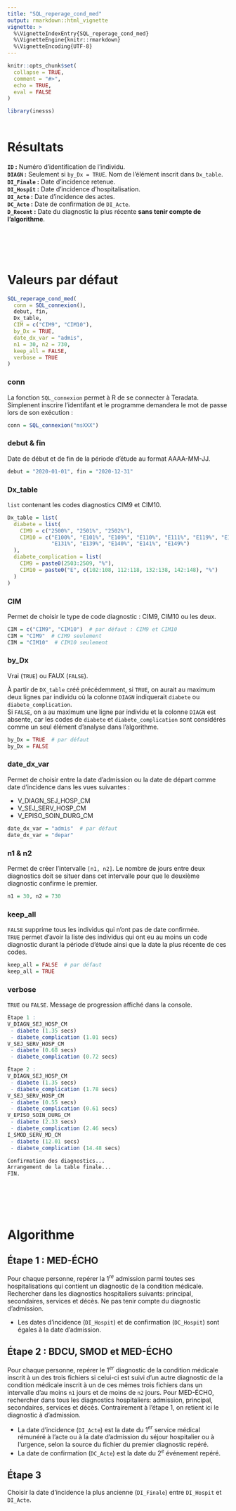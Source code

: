 ```yaml
---
title: "SQL_reperage_cond_med"
output: rmarkdown::html_vignette
vignette: >
  %\VignetteIndexEntry{SQL_reperage_cond_med}
  %\VignetteEngine{knitr::rmarkdown}
  %\VignetteEncoding{UTF-8}
---
```


```r
knitr::opts_chunk$set(
  collapse = TRUE,
  comment = "#>",
  echo = TRUE,
  eval = FALSE
)
```

```r
library(inesss)
```

<p style="margin-bottom:1.5cm">

# Résultats

**`ID` :** Numéro d'identification de l'individu.  
**`DIAGN` :** Seulement si `by_Dx = TRUE`. Nom de l'élément inscrit dans `Dx_table`.  
**`DI_Finale` :** Date d'incidence retenue.  
**`DI_Hospit` :** Date d'incidence d'hospitalisation.  
**`DI_Acte` :** Date d'incidence des actes.  
**`DC_Acte` :** Date de confirmation de `DI_Acte`.  
**`D_Recent` :** Date du diagnostic la plus récente **sans tenir compte de l'algorithme**.

<p style="page-break-before: always">
<p style="margin-bottom:3cm">

# Valeurs par défaut
```r
SQL_reperage_cond_med(
  conn = SQL_connexion(),
  debut, fin,
  Dx_table,
  CIM = c("CIM9", "CIM10"),
  by_Dx = TRUE,
  date_dx_var = "admis",
  n1 = 30, n2 = 730,
  keep_all = FALSE,
  verbose = TRUE
)
```

### conn
La fonction `SQL_connexion` permet à R de se connecter à Teradata. Simplenent inscrire l'identifant et le programme demandera le mot de passe lors de son exécution :
```r
conn = SQL_connexion("msXXX")
```

### debut & fin
Date de début et de fin de la période d'étude au format AAAA-MM-JJ.
```r
debut = "2020-01-01", fin = "2020-12-31"
```

### Dx_table
`list` contenant les codes diagnostics CIM9 et CIM10.
```r
Dx_table = list(
  diabete = list(
    CIM9 = c("2500%", "2501%", "2502%"),
    CIM10 = c("E100%", "E101%", "E109%", "E110%", "E111%", "E119%", "E130%",
              "E131%", "E139%", "E140%", "E141%", "E149%")
  ),
  diabete_complication = list(
    CIM9 = paste0(2503:2509, "%"),
    CIM10 = paste0("E", c(102:108, 112:118, 132:138, 142:148), "%")
  )
)
```

### CIM
Permet de choisir le type de code diagnostic : CIM9, CIM10 ou les deux.
```r
CIM = c("CIM9", "CIM10")  # par défaut : CIM9 et CIM10
CIM = "CIM9"  # CIM9 seulement
CIM = "CIM10"  # CIM10 seulement
```

### by_Dx
Vrai (`TRUE`) ou FAUX (`FALSE`).  

À partir de `DX_table` créé précédemment, si `TRUE`, on aurait au maximum deux lignes par individu où la colonne `DIAGN` indiquerait `diabete` ou `diabete_complication`.  
Si `FALSE`, on a au maximum une ligne par individu et la colonne `DIAGN` est absente, car les codes de `diabete` et `diabete_complication` sont considérés comme un seul élément d'analyse dans l'algorithme.
```r
by_Dx = TRUE  # par défaut
by_Dx = FALSE
```

### date_dx_var
Permet de choisir entre la date d'admission ou la date de départ comme date d'incidence dans les vues suivantes :

* V_DIAGN_SEJ_HOSP_CM
* V_SEJ_SERV_HOSP_CM
* V_EPISO_SOIN_DURG_CM

```r
date_dx_var = "admis"  # par défaut
date_dx_var = "depar"
```

### n1 & n2
Permet de créer l'intervalle `[n1, n2]`. Le nombre de jours entre deux diagnostics doit se situer dans cet intervalle pour que le deuxième diagnostic confirme le premier.
```r
n1 = 30, n2 = 730
```

### keep_all
`FALSE` supprime tous les individus qui n'ont pas de date confirmée.  
`TRUE` permet d'avoir la liste des individus qui ont eu au moins un code diagnostic durant la période d'étude ainsi que la date la plus récente de ces codes.
```r
keep_all = FALSE  # par défaut
keep_all = TRUE
```

### verbose
`TRUE` ou `FALSE`. Message de progression affiché dans la console.
```r
Étape 1 :
V_DIAGN_SEJ_HOSP_CM 
 - diabete (1.35 secs)
 - diabete_complication (1.01 secs)
V_SEJ_SERV_HOSP_CM 
 - diabete (0.68 secs)
 - diabete_complication (0.72 secs)

Étape 2 :
V_DIAGN_SEJ_HOSP_CM 
 - diabete (1.35 secs)
 - diabete_complication (1.78 secs)
V_SEJ_SERV_HOSP_CM 
 - diabete (0.55 secs)
 - diabete_complication (0.61 secs)
V_EPISO_SOIN_DURG_CM 
 - diabete (2.33 secs)
 - diabete_complication (2.46 secs)
I_SMOD_SERV_MD_CM 
 - diabete (12.01 secs)
 - diabete_complication (14.48 secs)

Confirmation des diagnostics...
Arrangement de la table finale...
FIN.
```


<p style="page-break-before: always">
<p style="margin-bottom:3cm">


# Algorithme

## Étape 1 : MED-ÉCHO
Pour chaque personne, repérer la 1$^{re}$ admission parmi toutes ses hospitalisations qui contient un diagnostic de la condition médicale. Rechercher dans les diagnostics hospitaliers suivants: principal, secondaires, services et décès. Ne pas tenir compte du diagnostic d’admission.

* Les dates d’incidence (`DI_Hospit`) et de confirmation (`DC_Hospit`) sont égales à la date d’admission.

## Étape 2 : BDCU, SMOD et MED-ÉCHO
Pour chaque personne, repérer le 1$^{er}$ diagnostic de la condition médicale inscrit à un des trois fichiers si celui-ci est suivi d’un autre diagnostic de la condition médicale inscrit à un de ces mêmes trois fichiers dans un intervalle d’au moins `n1` jours et de moins de `n2` jours. Pour MED-ÉCHO, rechercher dans tous les diagnostics hospitaliers: admission, principal, secondaires, services et décès. Contrairement à l’étape 1, on retient ici le diagnostic à d’admission.

* La date d’incidence (`DI_Acte`) est la date du 1$^{er}$ service médical rémunéré à l’acte ou à la date d’admission du séjour hospitalier ou à l’urgence, selon la source du fichier du premier diagnostic repéré.
* La date de confirmation (`DC_Acte`) est la date du 2$^{e}$ événement repéré.

## Étape 3
Choisir la date d'incidence la plus ancienne (`DI_Finale`) entre `DI_Hospit` et `DI_Acte`.
